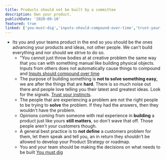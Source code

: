 ```yaml
---
title: Products should not be built by a committee
description: Own your product.
publishDate: '2020-09-10'
featured: true
linked: ['you-must-dig','inputs-should-compound-over-time','trust-your-instincts']
---
```

- Its you and your teams product in the end so you should be the ones advancing your products and ideas, not other people. We can't build everything and nor should we strive to do so.
    - "You cannot just throw bodies at at creative problem the same way that you can with something manual like building physical objects. Inputs from others does not automatically cause things to compound and [Inputs should compound over time](inputs-should-compound-over-time)
    - The purpose of building something is **not to solve something easy,** we are after the things that are **hard**. There is so much noise out there and people love telling you their latest and greatest ideas. Look for the signals. [Trust your instincts](trust-your-instincts).
    - The people that are experiencing a problem are not the right people to be trying to **solve** the problem. If they had the answers, then they wouldn't have the problem.
    - Opinions coming from someone with real experience in **building** a product just like yours **still matters**, so don't wave that off. Those people aren't your customers though.
    - A general best practice is to **not define** a customers problem for them, let them speak and tell you, an in return they shouldn't be allowed to develop your Product Strategy or roadmap.
    - You and your team should be making the decisions on what needs to be built [You must dig](you-must-dig)
